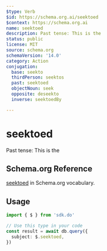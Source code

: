 ```yaml
---
$type: Verb
$id: https://schema.org.ai/seektoed
$context: https://schema.org.ai
name: seektoed
description: Past tense: This is the
status: public
license: MIT
source: schema.org
schemaVersion: '14.0'
category: Action
conjugation:
  base: seekto
  thirdPerson: seektos
  past: seektoed
  objectNoun: seek
  opposite: deseekto
  inverse: seektoedBy

---
```


# seektoed

Past tense: This is the

## Schema.org Reference

[seektoed](https://schema.org/SeekToAction) in Schema.org vocabulary.

## Usage

```typescript
import { $ } from 'sdk.do'

// Use this type in your code
const result = await db.query({
  subject: $.seektoed,
})
```

